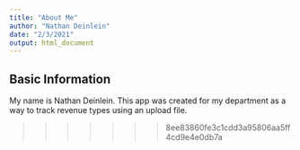 ```yaml
---
title: "About Me"
author: "Nathan Deinlein"
date: "2/3/2021"
output: html_document
---
```



## Basic Information

My name is Nathan Deinlein. This app was created for my department as a way to track revenue types using an upload file.

>>>>>>> 8ee83860fe3c1cdd3a95806aa5ff4cd9e4e0db7a
